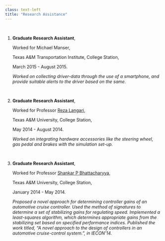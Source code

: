 ```yaml
---
class: text-left
title: "Research Assistance"
---
```


<br>

1. **Graduate Research Assistant**,

    Worked for Michael Manser,
    
    Texas A&M Transportation Institute, College Station,
    
    March 2015 - August 2015.
    
    *Worked on collecting driver-data through the use of a smartphone, and provide suitable alerts to the driver based on the same.*
    
<br>

2. **Graduate Research Assistant**,

    Worked for Professor [Reza Langari](https://engineering.tamu.edu/mechanical/profiles/langari-reza.html),
    
    Texas A&M University, College Station,
    
    May 2014 - August 2014.

    _Worked on integrating hardware accessories like the steering wheel, gas pedal and brakes with the simulation set-up._ 

<br>

3. **Graduate Research Assistant**,

    Worked for Professor [Shankar P Bhattacharyya](https://people.engr.tamu.edu/spb/index.html),
    
    Texas A&M University, College Station,
    
    January 2014 - May 2014.

    _Proposed a novel approach for determining controller gains of an automotive cruise controller. Used the method of signatures to determine a set of stabilizing gains for regulating speed. Implemented a least-squares algorithm, which determines appropriate gains from the stabilizing set based on specified performance indices. Published the work titled, "A novel approach to the design of controllers in an automotive cruise-control system.", in IECON'14._
